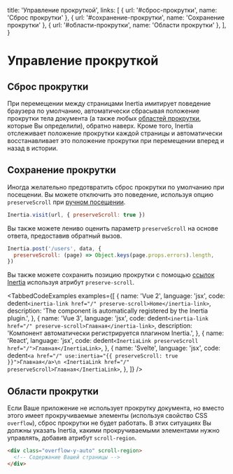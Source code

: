 
  title: 'Управление прокруткой',
  links: [
    { url: '#сброс-прокрутки', name: 'Сброс прокрутки' },
    { url: '#сохранение-прокрутки', name: 'Сохранение прокрутки' },
    { url: '#области-прокрутки', name: 'Области прокрутки' },
  ],
}

# Управление прокруткой

## Сброс прокрутки

При перемещении между страницами Inertia имитирует поведение браузера по умолчанию, автоматически сбрасывая положение прокрутки тела документа (а также любых [областей прокрутки](#области-прокрутки), которые Вы определили), обратно наверх. Кроме того, Inertia отслеживает положение прокрутки каждой страницы и автоматически восстанавливает это положение прокрутки при перемещении вперед и назад в истории.

## Сохранение прокрутки

Иногда желательно предотвратить сброс прокрутки по умолчанию при посещении. Вы можете отключить это поведение, используя опцию `preserveScroll` при [ручном посещении](/requests).

```js
Inertia.visit(url, { preserveScroll: true })
```

Вы также можете лениво оценить параметр `preserveScroll` на основе ответа, предоставив обратный вызов.

```js
Inertia.post('/users', data, {
  preserveScroll: (page) => Object.keys(page.props.errors).length,
})
```

Вы также можете сохранить позицию прокрутки с помощью [ссылок Inertia](/links) используя атрибут `preserve-scroll`.

<TabbedCodeExamples
  examples={[
    {
      name: 'Vue 2',
      language: 'jsx',
      code: dedent`
        <inertia-link href="/" preserve-scroll>Home</inertia-link>
      `,
      description: 'The <inertia-link> component is automatically registered by the Inertia plugin.',
    },
    {
      name: 'Vue 3',
      language: 'jsx',
      code: dedent`
        <inertia-link href="/" preserve-scroll>Главная</inertia-link>
      `,
      description: 'Компонент <inertia-link> автоматически регистрируется плагином Inertia.',
    },
    {
      name: 'React',
      language: 'jsx',
      code: dedent`
        <InertiaLink preserveScroll href="/">Главная</InertiaLink>
      `,
    },
    {
      name: 'Svelte',
      language: 'jsx',
      code: dedent`
        <a href="/" use:inertia="{{ preserveScroll: true }}">Главная</a>\n
        <InertiaLink href="/" preserveScroll>Главная</InertiaLink>
      `,
    },
  ]}
/>

## Области прокрутки

Если Ваше приложение не использует прокрутку документа, но вместо этого имеет прокручиваемые элементы (используя свойство CSS `overflow`), сброс прокрутки не будет работать. В этих ситуациях Вы должны указать Inertia, какими прокручиваемыми элементами нужно управлять, добавив атрибут `scroll-region`.

```html
<div class="overflow-y-auto" scroll-region>
  <!-- Содержание Вашей страницы -->
</div>
```
